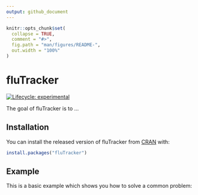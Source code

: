 ```yaml
---
output: github_document
---
```


<!-- README.md is generated from README.Rmd. Please edit that file -->

```r
knitr::opts_chunk$set(
  collapse = TRUE,
  comment = "#>",
  fig.path = "man/figures/README-",
  out.width = "100%"
)
```

# fluTracker

<!-- badges: start -->
[![Lifecycle: experimental](https://img.shields.io/badge/lifecycle-experimental-orange.svg)](https://www.tidyverse.org/lifecycle/#experimental)
<!-- badges: end -->

The goal of fluTracker is to ...

## Installation

You can install the released version of fluTracker from [CRAN](https://CRAN.R-project.org) with:

``` r
install.packages("fluTracker")
```

## Example

This is a basic example which shows you how to solve a common problem:

